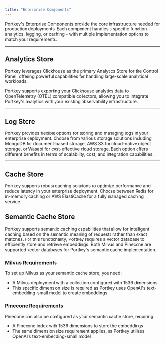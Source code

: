 ```yaml
---
title: "Enterprise Components"
---
```


Portkey's Enterprise Components provide the core infrastructure needed for production deployments. Each component handles a specific function - analytics, logging, or caching - with multiple implementation options to match your requirements.

---

## Analytics Store

Portkey leverages Clickhouse as the primary Analytics Store for the Control Panel, offering powerful capabilities for handling large-scale analytical workloads.

<CardGroup cols={3}>
  <Card title="Clickhouse" icon="columns-3" href="https://github.com/Portkey-AI/helm-chart/tree/main/helm/enterprise#analytics-store"></Card>
</CardGroup>

<Note>
  Portkey supports exporting your Clickhouse analytics data to OpenTelemetry (OTEL) compatible collectors, allowing you to integrate Portkey's analytics with your existing observability infrastructure.
</Note>


---

## Log Store

Portkey provides flexible options for storing and managing logs in your enterprise deployment. Choose from various storage solutions including MongoDB for document-based storage, AWS S3 for cloud-native object storage, or Wasabi for cost-effective cloud storage. Each option offers different benefits in terms of scalability, cost, and integration capabilities.

<CardGroup cols={3}>
  <Card title="MongoDB" icon="leaf" href="/integrations/libraries/mongodb" />
  <Card title="AWS S3" icon="cubes" href="https://github.com/Portkey-AI/helm-chart/tree/main/helm/enterprise#log-storage" />
  <Card title="Wasabi" href="https://github.com/Portkey-AI/helm-chart/tree/main/helm/enterprise#log-storage" icon="trees" />
</CardGroup>

---

## Cache Store

Portkey supports robust caching solutions to optimize performance and reduce latency in your enterprise deployment. Choose between Redis for in-memory caching or AWS ElastiCache for a fully managed caching service.

<CardGroup cols={3}>
  <Card title="Redis" icon="r" href="https://github.com/Portkey-AI/helm-chart/tree/main/helm/enterprise#cache-store" />
  <Card title="AWS Elastic Cache" icon="aws" href="https://github.com/Portkey-AI/helm-chart/tree/main/helm/enterprise#cache-store" />
</CardGroup>


## Semantic Cache Store

Portkey supports semantic caching capabilities that allow for intelligent caching based on the semantic meaning of requests rather than exact matches. For this functionality, Portkey requires a vector database to efficiently store and retrieve embeddings. Both Milvus and Pinecone are supported vector databases for Portkey's semantic cache implementation.

### Milvus Requirements

To set up Milvus as your semantic cache store, you need:
- A Milvus deployment with a collection configured with 1536 dimensions
- This specific dimension size is required as Portkey uses OpenAI's text-embedding-small model to create embeddings

### Pinecone Requirements

Pinecone can also be configured as your semantic cache store, requiring:
- A Pinecone index with 1536 dimensions to store the embeddings
- The same dimension size requirement applies, as Portkey utilizes OpenAI's text-embedding-small model
